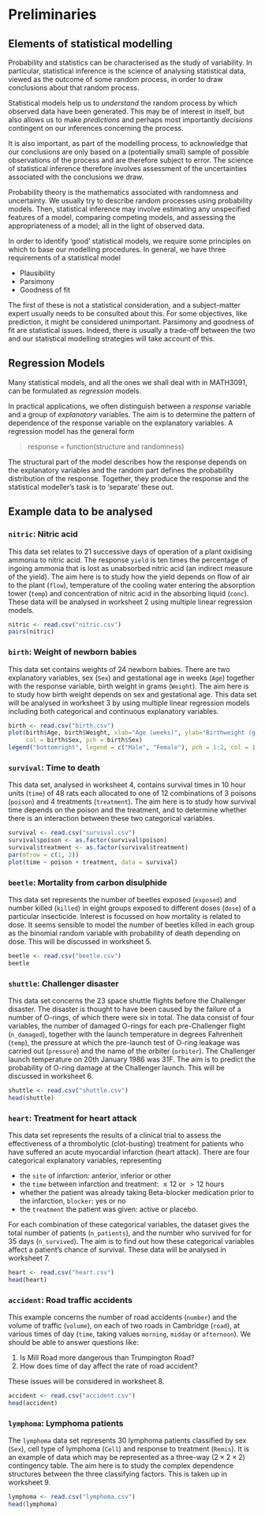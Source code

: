 # Preliminaries {#prelim}

## Elements of statistical modelling


Probability and statistics can be characterised as the study of variability.
In particular, statistical inference is the  science of analysing
statistical data, viewed as the outcome of some random process, in order to
draw conclusions about that random process.

Statistical models help us to *understand* the random process by which observed data
have been generated. This may be of interest in itself, but also allows us to make
*predictions* and perhaps most importantly *decisions* contingent on
our inferences concerning the process.

It is also important, as part of the modelling process, to acknowledge
that our conclusions are only based on a (potentially small) sample
of possible observations of the process and are therefore subject to error.
The science of statistical inference therefore involves assessment of the uncertainties
associated with the conclusions we draw.

Probability theory is the mathematics associated with randomness and
uncertainty. We usually try to describe random processes using probability
models. Then, statistical inference may involve estimating any unspecified
features of a model, comparing competing models, and assessing the
appropriateness of a model; all in the light of observed data.

In order to identify 'good' statistical models, we require some principles on which
to base our modelling procedures. In general, we have three requirements of a statistical model

* Plausibility
* Parsimony
* Goodness of fit

The first of these is not a statistical consideration, and
a subject-matter expert usually needs to be
consulted about this. For some objectives, like prediction, 
it might be considered unimportant. Parsimony and goodness of 
fit are statistical issues. Indeed,
there is usually a trade-off between the two and our statistical 
modelling strategies will take
account of this.


## Regression Models
Many statistical models, and all the ones we shall deal 
with in MATH3091, can 
be formulated as *regression* models.

In practical applications, we often distinguish between a *response*
variable and a group of *explanatory* variables. The aim is to determine
the pattern of dependence of the response variable on the explanatory
variables.  A regression model has the general form

> response = function(structure and randomness)

The structural part of the model describes how the response depends 
on the explanatory variables and the random part defines the probability
distribution of the response. Together, they produce the response and the
statistical modeller's task is to 'separate' these out. 

## Example data to be analysed

### `nitric`: Nitric acid

This data set relates to 21 successive days of operation of a plant
oxidising ammonia to nitric acid. The response `yield` is ten times the percentage of ingoing
ammonia that is lost as unabsorbed nitric acid (an indirect measure of the
yield). The aim here is to study how the yield depends on flow of air to the plant (`flow`),
temperature of the cooling water
entering the absorption tower (`temp`) and concentration of nitric acid in the
absorbing liquid (`conc`). These data will be analysed  in worksheet 2 using multiple linear 
regression models.   

```r
nitric <- read.csv("nitric.csv")
pairs(nitric)
```



### `birth`: Weight of newborn babies

This data set contains weights of 24 newborn babies. There are two explanatory 
variables, sex (`Sex`) and gestational age in weeks (`Age`) together with the response
variable, birth weight in grams (`Weight`).  The aim here is to study how birth weight
depends on sex and  gestational age. This data set will be analysed  in
worksheet 3 by using multiple linear regression models including
both categorical and continuous explanatory variables.  


```r
birth <- read.csv("birth.csv")
plot(birth$Age, birth$Weight, xlab="Age (weeks)", ylab="Birthweight (g)",
     col = birth$Sex, pch = birth$Sex)
legend("bottomright", legend = c("Male", "Female"), pch = 1:2, col = 1:2)
```


### `survival`: Time to death

This data set, analysed in worksheet 4, contains survival 
times in 10 hour units (`time`) of 48 rats each allocated to one of 12 combinations
of  3 poisons (`poison`) and 4 treatments (`treatment`). 
The aim here is to study how survival time depends
on the poison and the treatment, and to determine whether there is an interaction
between these two categorical variables.

```r
survival <- read.csv("survival.csv")
survival$poison <- as.factor(survival$poison)
survival$treatment <- as.factor(survival$treatment)
par(mfrow = c(1, 2))
plot(time ~ poison + treatment, data = survival)
```

### `beetle`: Mortality from carbon disulphide

This data set represents the number of beetles exposed (`exposed`) and number 
killed (`killed`) in eight groups exposed to different doses (`dose`)
of a particular insecticide. Interest is focussed on how mortality is 
related to dose. It seems sensible to model the number of beetles 
killed in each group as the binomial random variable with 
probability of death depending on dose. 
This will be discussed in worksheet 5.

```r
beetle <- read.csv("beetle.csv")
beetle
```



### `shuttle`: Challenger disaster

This data set concerns the 23 space shuttle flights
before the Challenger disaster.  The disaster is thought to have 
been caused by the failure of a number of O-rings, 
of which there were six in total. The data 
consist of four variables, the number of
damaged O-rings for each
pre-Challenger flight (`n_damaged`), 
together with the launch temperature in degrees
Fahrenheit (`temp`), the pressure at which the pre-launch test of O-ring leakage was
carried out (`pressure`) and the name of the orbiter (`orbiter`).
The Challenger launch
temperature on 20th January 1986 was 31F.
The aim is to predict the probability of
O-ring damage at the Challenger launch. 
 This will be discussed in worksheet 6.

```r
shuttle <- read.csv("shuttle.csv")
head(shuttle) 
```

 
### `heart`: Treatment for heart attack

This data set represents the results of a clinical trial
to assess the effectiveness of a thrombolytic (clot-busting) treatment
for patients who have suffered an acute myocardial infarction (heart attack).
There are four categorical explanatory variables, representing

- the `site` of infarction: anterior, inferior or other
- the `time` between infarction and treatment: $\le 12$ or $>12$ hours
- whether the patient was already taking Beta-blocker medication prior to the infarction, `blocker`: yes or no
- the `treatment` the patient was given: active or placebo.

For each combination of these categorical variables, 
the dataset gives the total number of patients (`n_patients`),
and the number who survived for
for 35 days (`n_survived`). The aim is to find out how
these categorical variables affect a patient's chance
of survival. These data will be analysed in worksheet 7.

```r
heart <- read.csv("heart.csv")
head(heart)
```

### `accident`: Road traffic accidents

This example concerns the number of road accidents (`number`) and the 
volume of traffic (`volume`), on each of two roads in Cambridge (`road`),
at various times of day (`time`, taking values `morning`, `midday` or `afternoon`).
We should be able to answer questions like:  

1. Is Mill Road more dangerous than Trumpington Road?
1. How does time of day affect the rate of road accident? 

These issues will be considered in worksheet 8. 

```r
accident <- read.csv("accident.csv")
head(accident)
```


### `lymphoma`: Lymphoma patients
The  `lymphoma` data set represents 30 lymphoma 
patients classified by sex (`Sex`), cell type of lymphoma (`Cell`) and response to 
treatment (`Remis`). It is an example of data which may be represented as
a three-way ($2\times 2\times 2$)
contingency table. The aim here is to study the 
complex dependence structures between the three classifying factors. 
This is taken up in worksheet 9. 

```r
lymphoma <- read.csv("lymphoma.csv")
head(lymphoma)
```
